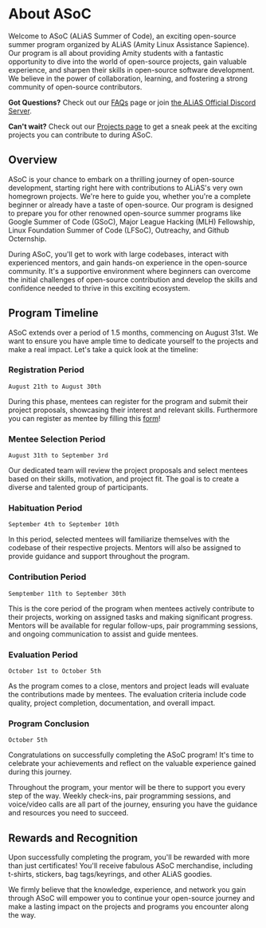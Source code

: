 
# About ASoC

Welcome to ASoC (ALiAS Summer of Code), an exciting open-source summer program organized by ALiAS (Amity Linux Assistance Sapience).
Our program is all about providing Amity students with a fantastic opportunity to dive into the world of open-source projects, gain valuable experience, and sharpen their skills in open-source software development. We believe in the power of collaboration, learning, and fostering a strong community of open-source contributors.

**Got Questions?** Check out our [FAQs](/asoc/faqs) page or join [the ALiAS Official Discord Server](https://discord.gg/KEXGnysX).

**Can't wait?** Check out our [Projects page](/projects/browse-projects) to get a sneak peek at the exciting projects you can contribute to during ASoC.

## Overview

ASoC is your chance to embark on a thrilling journey of open-source development, starting right here with contributions to ALiAS's very own homegrown projects. We're here to guide you, whether you're a complete beginner or already have a taste of open-source. Our program is designed to prepare you for other renowned open-source summer programs like Google Summer of Code (GSoC), Major League Hacking (MLH) Fellowship, Linux Foundation Summer of Code (LFSoC), Outreachy, and Github Octernship.

During ASoC, you'll get to work with large codebases, interact with experienced mentors, and gain hands-on experience in the open-source community. It's a supportive environment where beginners can overcome the initial challenges of open-source contribution and develop the skills and confidence needed to thrive in this exciting ecosystem.

## Program Timeline

ASoC extends over a period of 1.5 months, commencing on August 31st. We want to ensure you have ample time to dedicate yourself to the projects and make a real impact. Let's take a quick look at the timeline:

<Steps>

### Registration Period

`August 21th to August 30th`

During this phase, mentees can register for the program and submit their project proposals, showcasing their interest and relevant skills.
Furthermore you can register as mentee by filling this [form](/mentees)!

### Mentee Selection Period

`August 31th to September 3rd`

Our dedicated team will review the project proposals and select mentees based on their skills, motivation, and project fit. The goal is to create a diverse and talented group of participants.

### Habituation Period

`September 4th to September 10th`

In this period, selected mentees will familiarize themselves with the codebase of their respective projects. Mentors will also be assigned to provide guidance and support throughout the program.

### Contribution Period

`Semptember 11th to September 30th`

This is the core period of the program when mentees actively contribute to their projects, working on assigned tasks and making significant progress. Mentors will be available for regular follow-ups, pair programming sessions, and ongoing communication to assist and guide mentees.

### Evaluation Period

`October 1st to October 5th`

As the program comes to a close, mentors and project leads will evaluate the contributions made by mentees. The evaluation criteria include code quality, project completion, documentation, and overall impact.

### Program Conclusion

`October 5th`

Congratulations on successfully completing the ASoC program! It's time to celebrate your achievements and reflect on the valuable experience gained during this journey.

</Steps>

Throughout the program, your mentor will be there to support you every step of the way. Weekly check-ins, pair programming sessions, and voice/video calls are all part of the journey, ensuring you have the guidance and resources you need to succeed.

## Rewards and Recognition

Upon successfully completing the program, you'll be rewarded with more than just certificates! You'll receive fabulous ASoC merchandise, including t-shirts, stickers, bag tags/keyrings, and other ALiAS goodies.

We firmly believe that the knowledge, experience, and network you gain through ASoC will empower you to continue your open-source journey and make a lasting impact on the projects and programs you encounter along the way.
